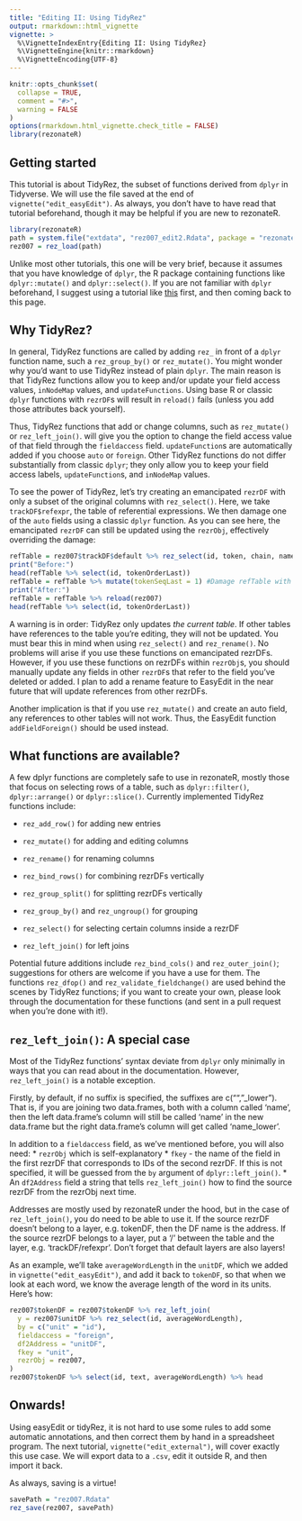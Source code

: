 ```yaml
---
title: "Editing II: Using TidyRez"
output: rmarkdown::html_vignette
vignette: >
  %\VignetteIndexEntry{Editing II: Using TidyRez}
  %\VignetteEngine{knitr::rmarkdown}
  %\VignetteEncoding{UTF-8}
---
```


```r
knitr::opts_chunk$set(
  collapse = TRUE,
  comment = "#>",
  warning = FALSE
)
options(rmarkdown.html_vignette.check_title = FALSE)
library(rezonateR)
```

## Getting started

This tutorial is about TidyRez, the subset of functions derived from `dplyr` in Tidyverse. We will use the file saved at the end of `vignette("edit_easyEdit")`. As always, you don't have to have read that tutorial beforehand, though it may be helpful if you are new to rezonateR.

```r
library(rezonateR)
path = system.file("extdata", "rez007_edit2.Rdata", package = "rezonateR", mustWork = T)
rez007 = rez_load(path)
```

Unlike most other tutorials, this one will be very brief, because it assumes that you have knowledge of `dplyr`, the R package containing functions like `dplyr::mutate()` and `dplyr::select()`. If you are not familiar with `dplyr` beforehand, I suggest using a tutorial like [this](https://jhudatascience.org/tidyversecourse/wrangle-data.html) first, and then coming back to this page.

## Why TidyRez?

In general, TidyRez functions are called by adding `rez_` in front of a `dplyr` function name, such a `rez_group_by()` or `rez_mutate()`. You might wonder why you'd want to use TidyRez instead of plain `dplyr`. The main reason is that TidyRez functions allow you to keep and/or update your field access values, `inNodeMap` values, and `updateFunctions`. Using base R or classic `dplyr` functions with `rezrDF`s will result in `reload()` fails (unless you add those attributes back yourself).

Thus, TidyRez functions that add or change columns, such as `rez_mutate()` or `rez_left_join()`. will give you the option to change the field access value of that field through the `fieldaccess` field. `updateFunction`s are automatically added if you choose `auto` or `foreign`. Other TidyRez functions do not differ substantially from classic `dplyr`; they only allow you to keep your field access labels, `updateFunction`s, and `inNodeMap` values.

To see the power of TidyRez, let's try creating an emancipated `rezrDF` with only a subset of the original columns with `rez_select()`. Here, we take `trackDF$refexpr`, the table of referential expressions. We then damage one of the `auto` fields using a classic `dplyr` function. As you can see here, the emancipated `rezrDF` can still be updated using the `rezrObj`, effectively overriding the damage:

```r
refTable = rez007$trackDF$default %>% rez_select(id, token, chain, name, text, tokenOrderLast)
print("Before:")
head(refTable %>% select(id, tokenOrderLast))
refTable = refTable %>% mutate(tokenSeqLast = 1) #Damage refTable with a classic dplyr function
print("After:")
refTable = refTable %>% reload(rez007)
head(refTable %>% select(id, tokenOrderLast))
```

A warning is in order: TidyRez only updates *the current table*. If other tables have references to the table you're editing, they will not be updated. You must bear this in mind when using `rez_select()` and `rez_rename()`. No problems will arise if you use these functions on emancipated rezrDFs. However, if you use these functions on rezrDFs within `rezrObj`s, you should manually update any fields in other `rezrDF`s that refer to the field you've deleted or added. I plan to add a rename feature to EasyEdit in the near future that will update references from other rezrDFs.

Another implication is that if you use `rez_mutate()` and create an auto field, any references to other tables will not work. Thus, the EasyEdit function `addFieldForeign()` should be used instead. 


## What functions are available?
A few dplyr functions are completely safe to use in rezonateR, mostly those that focus on selecting rows of a table, such as `dplyr::filter()`, `dplyr::arrange()` or `dplyr::slice()`. Currently implemented TidyRez functions include:

* `rez_add_row()` for adding new entries

* `rez_mutate()` for adding and editing columns

* `rez_rename()` for renaming columns

* `rez_bind_rows()` for combining rezrDFs vertically

* `rez_group_split()` for splitting rezrDFs vertically

* `rez_group_by()` and `rez_ungroup()` for grouping

* `rez_select()` for selecting certain columns inside a rezrDF

* `rez_left_join()` for left joins

Potential future additions include `rez_bind_cols()` and `rez_outer_join()`; suggestions for others are welcome if you have a use for them. The functions `rez_dfop()` and `rez_validate_fieldchange()` are used behind the scenes by TidyRez functions; if you want to create your own, please look through the documentation for these functions (and sent in a pull request when you're done with it!).

## `rez_left_join()`: A special case

Most of the TidyRez functions' syntax deviate from `dplyr` only minimally in ways that you can read about in the documentation. However, `rez_left_join()` is a notable exception.

Firstly, by default, if no suffix is specified, the suffixes are c("", "_lower"). That is, if you are joining two data.frames, both with a column called 'name', then the left data.frame's column will still be called 'name' in the new data.frame but the right data.frame's column will get called 'name_lower'.

In addition to a `fieldaccess` field, as we've mentioned before, you will also need:
*  `rezrObj` which is self-explanatory
* `fkey` - the name of the field in the first rezrDF that corresponds to IDs of the second rezrDF. If this is not specified, it will be guessed from the `by` argument of `dplyr::left_join()`.
* An `df2Address` field a string that tells `rez_left_join()` how to find the source rezrDF from the rezrObj next time.

Addresses are mostly used by rezonateR under the hood, but in the case of `rez_left_join()`, you do need to be able to use it. If the source rezrDF doesn't belong to a layer, e.g. tokenDF, then the DF name is the address. If the source rezrDF belongs to a layer, put a '/' between the table and the layer, e.g. 'trackDF/refexpr'. Don't forget that default layers are also layers!

As an example, we'll take `averageWordLength` in the `unitDF`, which we added in `vignette("edit_easyEdit")`, and add it back to `tokenDF`, so that when we look at each word, we know the average length of the word in its units. Here's how:

```r
rez007$tokenDF = rez007$tokenDF %>% rez_left_join(
  y = rez007$unitDF %>% rez_select(id, averageWordLength),
  by = c("unit" = "id"),
  fieldaccess = "foreign",
  df2Address = "unitDF",
  fkey = "unit",
  rezrObj = rez007,
)
rez007$tokenDF %>% select(id, text, averageWordLength) %>% head
```


## Onwards!
Using easyEdit or tidyRez, it is not hard to use some rules to add some automatic annotations, and then correct them by hand in a spreadsheet program. The next tutorial, `vignette("edit_external")`, will cover exactly this use case. We will export data to a `.csv`, edit it outside R, and then import it back.

As always, saving is a virtue!

```r
savePath = "rez007.Rdata"
rez_save(rez007, savePath)
```

